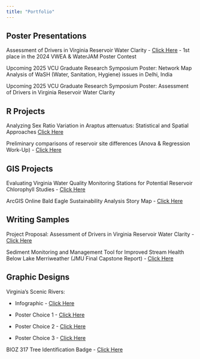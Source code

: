 ```yaml
---
title: "Portfolio"
---
```


## Poster Presentations

Assessment of Drivers in Virginia Reservoir Water Clarity - <a href="Poster.pdf" target="_blank">Click Here</a> - 1st place in the 2024 VWEA & WaterJAM Poster Contest

Upcoming 2025 VCU Graduate Research Symposium Poster: Network Map Analysis of WaSH (Water, Sanitation, Hygiene) issues in Delhi, India

Upcoming 2025 VCU Graduate Research Symposium Poster: Assessment of Drivers in Virginia Reservoir Water Clarity

## R Projects

Analyzing Sex Ratio Variation in Araptus attenuatus: Statistical and Spatial Approaches <a href="https://barnettj8.github.io/ENVS-543/Markdown/Barnett_FinalWritten.html" target="_blank">Click Here</a>

Preliminary comparisons of reservoir site differences (Anova & Regression Work-Up) - <a href=" https://barnettj8.github.io/ENVS-543/Markdown/Thesis_ANOVA.html" target="_blank">Click Here</a>

## GIS Projects

Evaluating Virginia Water Quality Monitoring Stations for Potential Reservoir Chlorophyll Studies - <a href="GISPaper.pdf" target="_blank">Click Here</a>

ArcGIS Online Bald Eagle Sustainability Analysis Story Map - <a href="https://storymaps.arcgis.com/stories/e1f8cc9297ba47668ac7c00dda5ebb67" target="_blank">Click Here</a>

## Writing Samples

Project Proposal: Assessment of Drivers in Virginia Reservoir Water Clarity - <a href="Proposal.pdf" target="_blank">Click Here</a>

Sediment Monitoring and Management Tool for Improved Stream Health Below Lake Merriweather (JMU Final Capstone Report) - <a href="Capstone.pdf" target="_blank">Click Here</a>

## Graphic Designs

Virginia's Scenic Rivers:

-   Infographic - <a href="Barnett_Infographic.png" target="_blank">Click Here</a><br>

-   Poster Choice 1 - <a href="option3.png" target="_blank">Click Here</a><br>

-   Poster Choice 2 - <a href="option1.png " target="_blank">Click Here</a><br>

-   Poster Choice 3 - <a href="option2.png " target="_blank">Click Here</a>

BIOZ 317 Tree Identification Badge - <a href="TreeID.png" target="_blank">Click Here</a>
